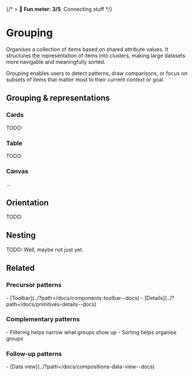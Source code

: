 
<Meta title="Compositions/Grouping*" />

{/* > 🙂 **Fun meter: 3/5**. Connecting stuff */}

# Grouping

Organises a collection of items based on shared attribute values. It structures the representation of
items into clusters, making large datasets more navigable and meaningfully sorted.

Grouping enables users to detect patterns, draw comparisons, or focus on subsets of items that matter
most to their current context or goal.

## Grouping & representations

### Cards

TODO:

### Table

TODO:

### Canvas

...

## Orientation

TODO:

## Nesting

TODO: Well, maybe not just yet.

## Related
### Precursor patterns
<div>
- [Toolbar](../?path=/docs/components-toolbar--docs)
- [Details](../?path=/docs/primitives-details--docs)
</div>

### Complementary patterns
<div>
- Filtering helps narrow what groups show up
- Sorting helps organise groups
</div>

### Follow-up patterns
<div>
- [Data view](../?path=/docs/compositions-data-view--docs)
</div>